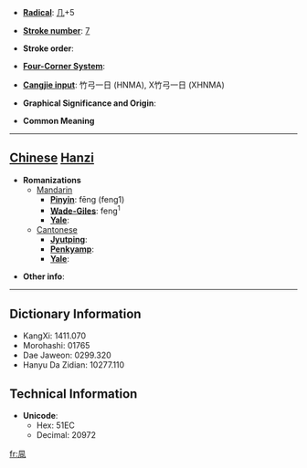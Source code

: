 * '''[[Wiktionary:Chinese radical index| Radical]]''': [[Wiktionary:Chinese radical index 几|几]]+5

* '''[[Wiktionary:Chinese total strokes index|Stroke number]]''': [[Wiktionary:Chinese total strokes index 7|7]]

* '''Stroke order''': 

* '''[[Wiktionary:Chinese four corner index|Four-Corner System]]''': 

* '''[[Wiktionary:Chinese Cangjie index|Cangjie input]]''': 竹弓一日 (HNMA), X竹弓一日 (XHNMA)

* '''Graphical Significance and Origin''': 

* '''Common Meaning'''

----

== [[Chinese]] [[Hanzi]] ==

* '''Romanizations'''
** [[Mandarin]]
*** '''[[Pinyin]]''': fēng (feng1)
*** '''[[Wade-Giles]]''': feng<sup>1</sup>
*** '''[[Yale]]''': 
**[[Cantonese]]
***'''[[Jyutping]]''':
***'''[[Penkyamp]]''': 
***'''[[Yale]]''': 

* '''Other info''': 

----

== Dictionary Information ==

* KangXi: 1411.070
* Morohashi: 01765
* Dae Jaweon: 0299.320
* Hanyu Da Zidian: 10277.110

== Technical Information ==

* '''Unicode''':
** Hex: 51EC
** Decimal: 20972

[[fr:凬]]